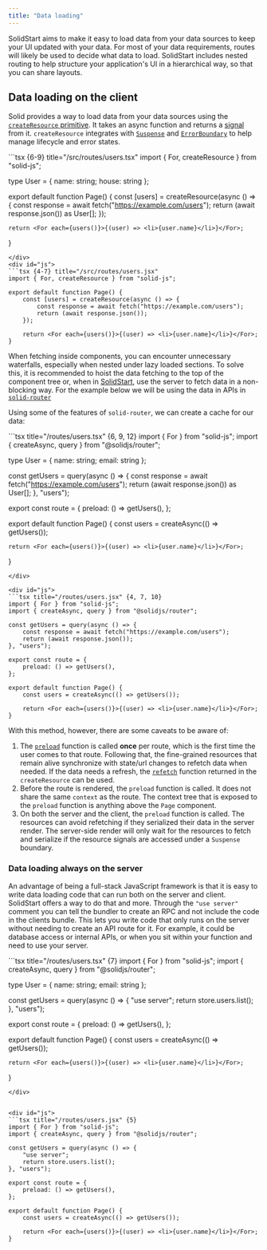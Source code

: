```yaml
---
title: "Data loading"
---
```


SolidStart aims to make it easy to load data from your data sources to keep your UI updated with your data. For most of your data requirements, routes will likely be used to decide what data to load. SolidStart includes nested routing to help structure your application's UI in a hierarchical way, so that you can share layouts.

## Data loading on the client

Solid provides a way to load data from your data sources using the [`createResource` primitive](/reference/basic-reactivity/create-resource). It takes an async function and returns a [signal](/reference/basic-reactivity/create-signal) from it. `createResource` integrates with [`Suspense`](/reference/components/suspense) and [`ErrorBoundary`](/reference/components/error-boundary) to help manage lifecycle and error states.

<TabsCodeBlocks>
<div id="ts">
```tsx {6-9} title="/src/routes/users.tsx"
import { For, createResource } from "solid-js";

type User = { name: string; house: string };

export default function Page() {
	const [users] = createResource(async () => {
		const response = await fetch("https://example.com/users");
		return (await response.json()) as User[];
	});

    return <For each={users()}>{(user) => <li>{user.name}</li>}</For>;

}

````
</div>
<div id="js">
```tsx {4-7} title="/src/routes/users.jsx"
import { For, createResource } from "solid-js";

export default function Page() {
	const [users] = createResource(async () => {
		const response = await fetch("https://example.com/users");
		return (await response.json());
	});

	return <For each={users()}>{(user) => <li>{user.name}</li>}</For>;
}
````

</div>
</TabsCodeBlocks>

When fetching inside components, you can encounter unnecessary waterfalls, especially when nested under lazy loaded sections. To solve this, it is recommended to hoist the data fetching to the top of the component tree or, when in [SolidStart](/solid-start), use the server to fetch data in a non-blocking way. For the example below we will be using the data in APIs in [`solid-router`](/solid-router)

Using some of the features of `solid-router`, we can create a cache for our data:

<TabsCodeBlocks>
<div id="ts">
```tsx title="/routes/users.tsx" {6, 9, 12}
import { For } from "solid-js";
import { createAsync, query } from "@solidjs/router";

type User = { name: string; email: string };

const getUsers = query(async () => { const response = await fetch("https://example.com/users"); return (await response.json()) as User[]; }, "users");

export const route = {
	preload: () => getUsers(),
};

export default function Page() {
	const users = createAsync(() => getUsers());

    return <For each={users()}>{(user) => <li>{user.name}</li>}</For>;

}

````
</div>

<div id="js">
```tsx title="/routes/users.jsx" {4, 7, 10}
import { For } from "solid-js";
import { createAsync, query } from "@solidjs/router";

const getUsers = query(async () => {
	const response = await fetch("https://example.com/users");
	return (await response.json());
}, "users");

export const route = {
	preload: () => getUsers(),
};

export default function Page() {
	const users = createAsync(() => getUsers());

	return <For each={users()}>{(user) => <li>{user.name}</li>}</For>;
}
````

</div>
</TabsCodeBlocks>

With this method, however, there are some caveats to be aware of:

1. The [`preload`](/solid-router/reference/preload-functions/preload) function is called **once** per route, which is the first time the user comes to that route. Following that, the fine-grained resources that remain alive synchronize with state/url changes to refetch data when needed. If the data needs a refresh, the [`refetch`](/guides/fetching-data#refetch) function returned in the `createResource` can be used.
2. Before the route is rendered, the `preload` function is called. It does not share the same `context` as the route. The context tree that is exposed to the `preload` function is anything above the `Page` component.
3. On both the server and the client, the `preload` function is called. The resources can avoid refetching if they serialized their data in the server render. The server-side render will only wait for the resources to fetch and serialize if the resource signals are accessed under a `Suspense` boundary.

### Data loading always on the server

An advantage of being a full-stack JavaScript framework is that it is easy to write data loading code that can run both on the server and client. SolidStart offers a way to do that and more. Through the `"use server"` comment you can tell the bundler to create an RPC and not include the code in the clients bundle. This lets you write code that only runs on the server without needing to create an API route for it. For example, it could be database access or internal APIs, or when you sit within your function and need to use your server.

<TabsCodeBlocks>
<div id="ts">
```tsx title="/routes/users.tsx" {7}
import { For } from "solid-js";
import { createAsync, query } from "@solidjs/router";

type User = { name: string; email: string };

const getUsers = query(async () => { "use server"; return store.users.list(); }, "users");

export const route = {
	preload: () => getUsers(),
};

export default function Page() {
	const users = createAsync(() => getUsers());

    return <For each={users()}>{(user) => <li>{user.name}</li>}</For>;

}

````
</div>


<div id="js">
```tsx title="/routes/users.jsx" {5}
import { For } from "solid-js";
import { createAsync, query } from "@solidjs/router";

const getUsers = query(async () => {
	"use server";
	return store.users.list();
}, "users");

export const route = {
	preload: () => getUsers(),
};

export default function Page() {
	const users = createAsync(() => getUsers());

	return <For each={users()}>{(user) => <li>{user.name}</li>}</For>;
}
````

</div>
</TabsCodeBlocks>
